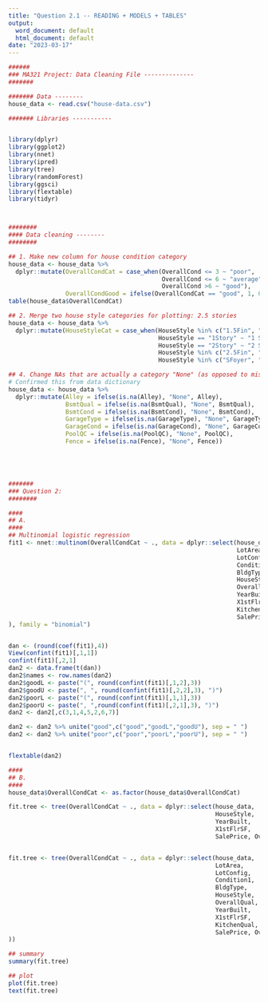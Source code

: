 ---
title: "Question 2.1 -- READING + MODELS + TABLES"
output:
  word_document: default
  html_document: default
date: "2023-03-17"
---

```{r cars, echo=FALSE}
######
### MA321 Project: Data Cleaning File --------------
#######

####### Data --------
house_data <- read.csv("house-data.csv")

####### Libraries -----------


library(dplyr)
library(ggplot2)
library(nnet)
library(ipred)
library(tree)
library(randomForest)
library(ggsci)
library(flextable)
library(tidyr)



########
#### Data cleaning --------
########

## 1. Make new column for house condition category
house_data <- house_data %>%
  dplyr::mutate(OverallCondCat = case_when(OverallCond <= 3 ~ "poor",
                                           OverallCond <= 6 ~ "average",
                                           OverallCond >6 ~ "good"),
                OverallCondGood = ifelse(OverallCondCat == "good", 1, 0))
table(house_data$OverallCondCat)

## 2. Merge two house style categories for plotting: 2.5 stories
house_data <- house_data %>%
  dplyr::mutate(HouseStyleCat = case_when(HouseStyle %in% c("1.5Fin", "1.5Unf") ~ "1.5 Story",
                                          HouseStyle == "1Story" ~ "1 Story",
                                          HouseStyle == "2Story" ~ "2 Story",
                                          HouseStyle %in% c("2.5Fin", "2.5Unf") ~ "2.5 Story",
                                          HouseStyle %in% c("SFoyer", "SLvl") ~ "Split Level/Foyer"))

## 4. Change NAs that are actually a category "None" (as opposed to missing).
# Confirmed this from data dictionary
house_data <- house_data %>%
  dplyr::mutate(Alley = ifelse(is.na(Alley), "None", Alley),
                BsmtQual = ifelse(is.na(BsmtQual), "None", BsmtQual),
                BsmtCond = ifelse(is.na(BsmtCond), "None", BsmtCond),
                GarageType = ifelse(is.na(GarageType), "None", GarageType),
                GarageCond = ifelse(is.na(GarageCond), "None", GarageCond),
                PoolQC = ifelse(is.na(PoolQC), "None", PoolQC),
                Fence = ifelse(is.na(Fence), "None", Fence))





#######
### Question 2: 
########

####
## A. 
####
## Multinomial logistic regression
fit1 <- nnet::multinom(OverallCondCat ~ ., data = dplyr::select(house_data,
                                                                LotArea, 
                                                                LotConfig,
                                                                Condition1,
                                                                BldgType,
                                                                HouseStyle,
                                                                OverallQual,
                                                                YearBuilt,
                                                                X1stFlrSF,
                                                                KitchenQual,
                                                                SalePrice, OverallCondCat
), family = "binomial")


dan <- (round(coef(fit1),4))
View(confint(fit1)[,1,1])
confint(fit1)[,2,1]
dan2 <- data.frame(t(dan))
dan2$names <- row.names(dan2)
dan2$goodL <- paste("(", round(confint(fit1)[,1,2],3))
dan2$goodU <- paste(", ", round(confint(fit1)[,2,2],3), ")")
dan2$poorL <- paste("(", round(confint(fit1)[,1,1],3))
dan2$poorU <- paste(", ",round(confint(fit1)[,2,1],3), ")")
dan2 <- dan2[,c(3,1,4,5,2,6,7)]

dan2 <- dan2 %>% unite("good",c("good","goodL","goodU"), sep = " ")
dan2 <- dan2 %>% unite("poor",c("poor","poorL","poorU"), sep = " ")


flextable(dan2)
```



```{r cars, echo=FALSE}
####
## B. 
####
house_data$OverallCondCat <- as.factor(house_data$OverallCondCat)

fit.tree <- tree(OverallCondCat ~ ., data = dplyr::select(house_data,
                                                          HouseStyle,
                                                          YearBuilt,
                                                          X1stFlrSF,
                                                          SalePrice, OverallCondCat))


fit.tree <- tree(OverallCondCat ~ ., data = dplyr::select(house_data,
                                                          LotArea, 
                                                          LotConfig,
                                                          Condition1,
                                                          BldgType,
                                                          HouseStyle,
                                                          OverallQual,
                                                          YearBuilt,
                                                          X1stFlrSF,
                                                          KitchenQual,
                                                          SalePrice, OverallCondCat
))

## summary
summary(fit.tree)

## plot
plot(fit.tree)
text(fit.tree)
```
